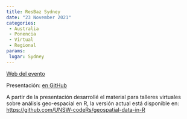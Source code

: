 ```yaml
---
title: ResBaz Sydney
date: "23 November 2021"
categories: 
 - Australia
 - Ponencia
 - Virtual
 - Regional
params:
 lugar: Sydney
---
```


[Web del evento](https://resbaz.github.io/resbaz2021/sydney/speakers/)

Presentación: [en GitHub](https://github.com/UNSW-codeRs/geospatial-data-in-R/tree/332afeb63f669d9bccdcde133f6ceb2480c3e0be)

A partir de la presentación desarrollé el material para talleres virtuales sobre análisis geo-espacial en R, la versión actual está disponible en: <https://github.com/UNSW-codeRs/geospatial-data-in-R>

